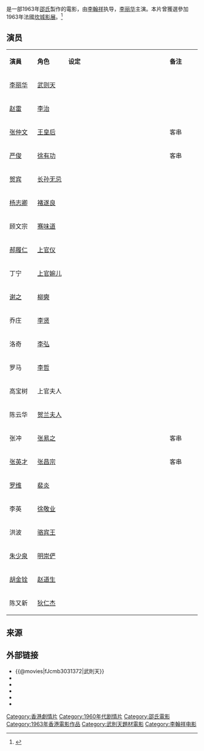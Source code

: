 {{Infobox film
| name           = 武則天
| original_name  = ''{{lang|en|Empress Wu}}''
| image          = 
| caption        = 
| director       = [[李翰祥|李翰祥]]
| producer           = [[邵仁枚|邵仁枚]]
| producer_2            = 周杜文
| writer         = 李翰祥、[[王月汀|王月汀]]
| starring       = [[李丽华|李丽华]]
| music              = 王純、斋藤一郎
| cinematography     = 賀蘭生
| editing            = [[姜興隆|姜興隆]]
| production_company = [[邵氏公司|邵氏兄弟（香港）有限公司]]
| distributor        = [[邵氏公司|邵氏兄弟（香港）有限公司]]
| released       = {{BHKG}}：{{film date|1963|6|14}}<br>{{USA}}[[紐約|紐約]]：{{start date|1965|3|15}}
| runtime        = 120 分鐘
| country        ={{英屬香港電影}}
| language       = 華語
| budget         = 
| imdb_id        = tt0054486
}}

{{engname|《武则天》|''Empress Wu''}}是一部1963年[[邵氏兄弟(香港)電影有限公司|邵氏]]製作的電影，由[[李翰祥|李翰祥]]执导，[[李丽华|李丽华]]主演。本片曾獲選參加1963年法國[[坎城影展|坎城影展]]。<ref name="festival-cannes.com">{{cite web |url=http://www.festival-cannes.com/en/archives/ficheFilm/id/3098/year/1963.html |title=Festival de Cannes: Empress Wu Tse-Tien |accessdate=2009-02-27 |work=festival-cannes.com |archive-date=2012-09-19 |archive-url=https://web.archive.org/web/20120919234051/http://www.festival-cannes.com/en/archives/ficheFilm/id/3098/year/1963.html |dead-url=no }}</ref>

==演员==

{|class="wikitable" width="65%"
|- style="background:cornflowerblue; color:white" align=center
|style="width:5%"|'''演員'''||style="width:6%"|'''角色'''||style="width:20%"|'''设定'''||style="width:6%"|'''备注'''
|-
|  [[李丽华|李丽华]] || [[武则天|武则天]]  || ||
|-
| [[赵雷|赵雷]] || [[李治|李治]] || ||
 |-
| [[张仲文|张仲文]]||[[王皇后_(唐高宗)|王皇后]]  || ||客串
|-
| [[嚴俊_(演員)|严俊]]|| [[徐有功|徐有功]] || ||客串
|-
|[[贺宾|贺宾]] ||[[长孙无忌|长孙无忌]]|| ||
|-
|[[杨志卿|杨志卿]]||[[褚遂良|褚遂良]]|| ||
|-
| 顾文宗|| [[骞味道|骞味道]] || ||
|-
|[[郝履仁|郝履仁]] ||[[上官仪|上官仪]]|| ||
|-
| 丁宁 ||[[上官婉儿|上官婉儿]]  || || 
|-
|[[谢之|谢之]]||[[柳奭|柳奭]]|| ||
|-
| 乔庄 || [[李贤_(唐朝)|李贤]] || ||
|-
| 洛奇 || [[李弘|李弘]] || ||
|-
| 罗马 || [[李哲|李哲]]  || ||
|-
| 高宝树 || 上官夫人|| ||
|-
|陈云华  ||[[武順|贺兰夫人]]  || ||
|-
| 张冲 || [[张易之|张易之]]  || ||客串
|-
| [[张英才|张英才]]||  [[张昌宗|张昌宗]]  || ||客串
|-
| [[罗维|罗维]] ||[[裴炎|裴炎]]|| ||
|-
| 李英 ||[[徐敬业|徐敬业]]  || ||
|-
| 洪波 ||[[骆宾王|骆宾王]] || ||
|-
| [[朱少泉|朱少泉]]||  [[明崇俨|明崇俨]]  || ||
|-
| [[胡金铨|胡金铨]]||[[赵道生|赵道生]]|| ||
|-
| 陈又新 ||[[狄仁杰|狄仁杰]]  || ||
|}

==来源==
{{reflist}}

==外部链接==
*{{@movies|fJcmb3031372|武則天}}
*{{hkmdb title|3901|武則天}}
*{{Mtime|36091|武則天}}
*{{douban|title=武則天}}
*{{Amg movie|90429|武則天}}
*{{imdb title|0054486|武則天}}
{{百部不可不看的香港電影}}
[[Category:香港劇情片|Category:香港劇情片]]
[[Category:1960年代剧情片|Category:1960年代剧情片]]
[[Category:邵氏電影|Category:邵氏電影]]
[[Category:1963年香港電影作品|Category:1963年香港電影作品]]
[[Category:武則天題材電影|Category:武則天題材電影]]
[[Category:李翰祥电影|Category:李翰祥电影]]